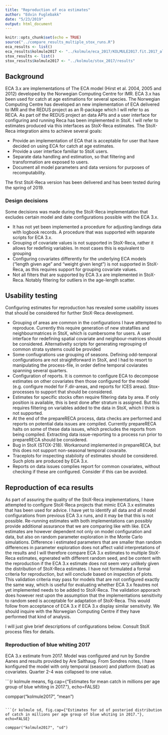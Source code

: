```yaml
---
title: "Reproduction of eca estimates"
author: "Edvin Fuglebakk"
date: "5/23/2019"
output: html_document
---
```


```r
knitr::opts_chunk$set(echo = TRUE)
source("../compare_results_multiple_stox_runs.R")
eca_results <- list()
eca_results$kolmule2017 <- "../kolmule/eca_2017/KOLMULE2017.fit.2017_allgears_totalarea_season1234.caa.txt"
stox_results <- list()
stox_results$kolmule2017 <- "../kolmule/stox_2017/results"

```

## Background
ECA 3.x are implementations of The ECA model (Hirst et al. 2004, 2005 and 2012) developed by the Norwegian Computing Centre for IMR. ECA 3.x has been used for catch at age estimations for several species. The Norwegian Computing Centre has developed an new implementation of ECA delivered to IMR and the REDUS project as an R-package which I will refer to as RECA. As part oif the REDUS project an data APIs and a user interface for configuring and running Reca has been implemented in StoX. I will refer to estimates produced via this interfaces as StoX-Reca estimates. The StoX-Reca integration aims to achieve several goals:

* Provide an implementation of ECA that is acceptable for user that have decided on using ECA for catch at age estimates.
* Provide a user interface familiar to StoX users.
* Separate data handling and estimation, so that filtering and transformation are exposed to users.
* Document all model parameters and data versions for purposes of recomputability.

The first StoX-Reca version has been delivered and has been tested during the spring of 2019.

### Design decisions
Some decisions was made during the StoX-Reca implementation that excludes certain model and date configurations possible with the ECA 3.x. 

* It has not yet been implemented a procedure for adjusting landings data with logbook records. A procedure that was supported with separate scripts for ECA 3.x.
* Grouping of covariate values is not supported in StoX-Reca, rather it allows for redefinig variables. In most cases this is equivalent to grouping
* Configuring covariates differently for the underlying ECA models ("length given age" and "weight given lengt") is not supported in StoX-Reca, as this requires support for grouping covariate values.
* Not all filters that are supported by ECA 3.x are implemented in StoX-Reca. Notably filtering for outliers in the age-length scatter.

## Usability testing
Configuring estimates for reproduction has revealed some usability issues that should be considered for further StoX-Reca development.

* Grouping of areas are common in the configurations I have attempted to reproduce. Currently this require generation of new stratafiles and neighbourmatrices in StoX, which is cumbersome for users. A user interface for redefining spatial covariate and neighbour-matrices should be considered. Alternativelty scripts for generating regrouping of common strata systems could be provided
* Some confiugrations use grouping of seasons. Defining odd-temporal configurations are not straightforward in StoX, and I had to resort to manipulating the process-file, in order define temporal coviarates spanning several quarters.
* Configuration of reports. It is common to configure ECA to decompose estimates on other covariates then those configured for the model (e.g. configure model for F.dir-areas, and reports for ICES areas). Stox-processes to support that should be considered.
* Estimates for specific stocks often require filtering data by area. If only position is available, this is best done after stratum is assigned. But this requires filtering on variables added to the data in StoX, which I think is not supported.
* At the end of the prepareRECA process, data checks are performed and reports on potential data issues are compiled. Currently prepareRECA halts on some of these data issues, which precludes the reports from being compiled. Extracting data issue-reporting to a process run prior to prepareRECA should be considered.
* Bug in StoX (STOX-218). Workaround implemented in prepareRECA, but this does not support non-seasonal temporal covaraite.
* Traceplots for inspecting stabiloity of estimates should be considered. Such plots are produced by ECA 3.x.
* Reports on data issues complies report for common covariates, without checking if these are configured. Consider if this can be avoided.

## Reproduction of eca results
As part of assuring the quality of the StoX-Reca implementations, I have attempted to configure StoX-Reca projects that mimic ECA 3.x estimates that has been used for advice. I have yet to identify all data and all model configurations from previous ECA 3.x runs, and it may be that this is not possible. Re-running estimates with both implementations can possibly provide additional assurance that we are comparing like with like. ECA estimates are however dependent not only on model configuration and data, but also on random parameter exploration in the Monte Carlo simulations. Difference i estimated parameters that are smaller than random differences in parameter exploration does not affect valid interpretations of the results and I will therefore compare ECA 3.x estimates to multiple StoX-Reca estimates, egnerated with different random seed, and be content with the reproduction if the ECA 3.x estimate does not seem very unlikely given the distribution of StoX-Reca estimates. I have not formulated a formal criteria for reproduction, but will conclude based on inspection of plots. This validation criteria may pass for models that are not configured exactly the same way, which is useful for evaluating whether ECA 3.x feautres not yet implemented needs to be added to StoX-Reca. The validation apporach does however rest upon the assumption that the implementations sensitivity to random seed is acceptable for adaptation of StoX-Reca. This would follow from acceptance of ECA 3.x if ECA 3.x display similar sensitivity. We should inquire with the Norwegian Computing Centre if they have performed that kind of analysis.

I will just give brief descriptions of configurations below. Consult StoX process files for details.

### Reproduction of blue whiting 2017
ECA 3.x estimate from 2017. Model was configured and run by Sondre Aanes and results provided by Are Salthaug. From Sondres notes, I have konfigured the model with only temporal (season) and platform (boat) as covariates. Quarter 2-4 was collapsed to one value.


```{r kolmule means, fig.cap={"Estimates for mean catch in millions per age group of blue whiting in 2017."}, echo=FALSE}

comppar("kolmule2017", "mean")
```

```{r kolmule sd, fig.cap={"Estimates for sd of posteried distribution of catch in millions per age group of blue whiting in 2017."}, echo=FALSE}

comppar("kolmule2017", "sd")
```


